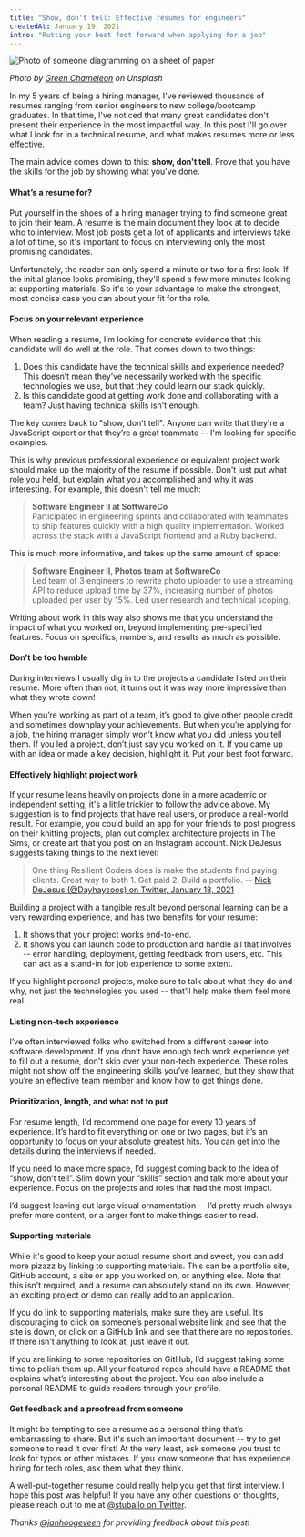 ```yaml
---
title: "Show, don't tell: Effective resumes for engineers"
createdAt: January 19, 2021
intro: "Putting your best foot forward when applying for a job"
---
```


![Photo of someone diagramming on a sheet of paper](blog/resumes/writing.jpg)

_Photo by [Green Chameleon](https://unsplash.com/@craftedbygc?utm_source=unsplash&utm_medium=referral&utm_content=creditCopyText) on Unsplash_

In my 5 years of being a hiring manager, I've reviewed thousands of resumes ranging from senior engineers to new college/bootcamp graduates. In that time, I've noticed that many great candidates don't present their experience in the most impactful way. In this post I'll go over what I look for in a technical resume, and what makes resumes more or less effective.

The main advice comes down to this: **show, don't tell**. Prove that you have the skills for the job by showing what you've done.

#### What’s a resume for?

Put yourself in the shoes of a hiring manager trying to find someone great to join their team. A resume is the main document they look at to decide who to interview. Most job posts get a lot of applicants and interviews take a lot of time, so it's important to focus on interviewing only the most promising candidates.

Unfortunately, the reader can only spend a minute or two for a first look. If the initial glance looks promising, they'll spend a few more minutes looking at supporting materials. So it's to your advantage to make the strongest, most concise case you can about your fit for the role.

#### Focus on your relevant experience

When reading a resume, I’m looking for concrete evidence that this candidate will do well at the role. That comes down to two things:

1. Does this candidate have the technical skills and experience needed? This doesn’t mean they’ve necessarily worked with the specific technologies we use, but that they could learn our stack quickly.
2. Is this candidate good at getting work done and collaborating with a team? Just having technical skills isn't enough.

The key comes back to "show, don’t tell". Anyone can write that they're a JavaScript expert or that they’re a great teammate -- I'm looking for specific examples.

This is why previous professional experience or equivalent project work should make up the majority of the resume if possible. Don't just put what role you held, but explain what you accomplished and why it was interesting. For example, this doesn't tell me much:

> **Software Engineer II at SoftwareCo**<br />
> Participated in engineering sprints and collaborated with teammates to ship features quickly with a high quality implementation. Worked across the stack with a JavaScript frontend and a Ruby backend.

This is much more informative, and takes up the same amount of space:

> **Software Engineer II, Photos team at SoftwareCo**<br />
> Led team of 3 engineers to rewrite photo uploader to use a streaming API to reduce upload time by 37%, increasing number of photos uploaded per user by 15%. Led user research and technical scoping.

Writing about work in this way also shows me that you understand the impact of what you worked on, beyond implementing pre-specified features. Focus on specifics, numbers, and results as much as possible.

#### Don’t be too humble

During interviews I usually dig in to the projects a candidate listed on their resume. More often than not, it turns out it was way more impressive than what they wrote down!

When you’re working as part of a team, it’s good to give other people credit and sometimes downplay your achievements. But when you’re applying for a job, the hiring manager simply won’t know what you did unless you tell them. If you led a project, don’t just say you worked on it. If you came up with an idea or made a key decision, highlight it. Put your best foot forward.

#### Effectively highlight project work

If your resume leans heavily on projects done in a more academic or independent setting, it's a little trickier to follow the advice above. My suggestion is to find projects that have real users, or produce a real-world result. For example, you could build an app for your friends to post progress on their knitting projects, plan out complex architecture projects in The Sims, or create art that you post on an Instagram account. Nick DeJesus suggests taking things to the next level:

> One thing Resilient Coders does is make the students find paying clients. Great way to both 1. Get paid 2. Build a portfolio. -- [Nick DeJesus (@Dayhaysoos) on Twitter, January 18, 2021](https://twitter.com/Dayhaysoos/status/1351214451396124676?ref_src=twsrc%5Etfw)

Building a project with a tangible result beyond personal learning can be a very rewarding experience, and has two benefits for your resume:

1. It shows that your project works end-to-end.
2. It shows you can launch code to production and handle all that involves -- error handling, deployment, getting feedback from users, etc. This can act as a stand-in for job experience to some extent.

If you highlight personal projects, make sure to talk about what they do and why, not just the technologies you used -- that’ll help make them feel more real.

#### Listing non-tech experience

I’ve often interviewed folks who switched from a different career into software development. If you don’t have enough tech work experience yet to fill out a resume, don't skip over your non-tech experience. These roles might not show off the engineering skills you’ve learned, but they show that you’re an effective team member and know how to get things done.

#### Prioritization, length, and what not to put

For resume length, I'd recommend one page for every 10 years of experience. It’s hard to fit everything on one or two pages, but it’s an opportunity to focus on your absolute greatest hits. You can get into the details during the interviews if needed.

If you need to make more space, I’d suggest coming back to the idea of “show, don’t tell”. Slim down your “skills” section and talk more about your experience. Focus on the projects and roles that had the most impact.

I’d suggest leaving out large visual ornamentation -- I’d pretty much always prefer more content, or a larger font to make things easier to read.

#### Supporting materials

While it's good to keep your actual resume short and sweet, you can add more pizazz by linking to supporting materials. This can be a portfolio site, GitHub account, a site or app you worked on, or anything else. Note that this isn't required, and a resume can absolutely stand on its own. However, an exciting project or demo can really add to an application.

If you do link to supporting materials, make sure they are useful. It’s discouraging to click on someone’s personal website link and see that the site is down, or click on a GitHub link and see that there are no repositories. If there isn't anything to look at, just leave it out.

If you are linking to some repositories on GitHub, I’d suggest taking some time to polish them up. All your featured repos should have a README that explains what’s interesting about the project. You can also include a personal README to guide readers through your profile.

#### Get feedback and a proofread from someone

It might be tempting to see a resume as a personal thing that’s embarrassing to share. But it's such an important document -- try to get someone to read it over first! At the very least, ask someone you trust to look for typos or other mistakes. If you know someone that has experience hiring for tech roles, ask them what they think.

A well-put-together resume could really help you get that first interview. I hope this post was helpful! If you have any other questions or thoughts, please reach out to me at [@stubailo on Twitter](https://twitter.com/stubailo).

_Thanks [@janhoogeveen](https://twitter.com/janhoogeveen) for providing feedback about this post!_
